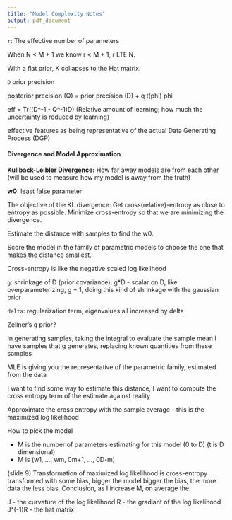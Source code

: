```yaml
---
title: "Model Complexity Notes"
output: pdf_document
---
```


`r`: The effective number of parameters

When N < M + 1  we know r < M + 1, r LTE N.

With a flat prior, K collapses to the Hat matrix.

`D` prior precision

posterior precision (Q) = prior precision (D) + q t(phi) phi

eff = Tr((D^-1 - Q^-1)D)
(Relative amount of learning; how much the uncertainty is reduced by learning)

effective features as being representative of the actual Data Generating Process (DGP)

#### Divergence and Model Approximation

**Kullback-Leibler Divergence:** How far away models are from each other (will be used to measure how my model is away from  the truth)

**w0:** least false parameter

The objective of the KL divergence: Get cross(relative)-entropy as close to entropy as possible. Minimize cross-entropy so that we are minimizing the divergence.

Estimate the distance with samples to find the w0.

Score the model in the family of parametric models to choose the one that makes the distance smallest.

Cross-entropy is like the negative scaled log likelihood

`g`: shrinkage of D (prior covariance), g*D - scalar on D, like overparameterizing, g = 1, doing this kind of shrinkage with the gaussian prior

`delta`: regularization term, eigenvalues all increased by delta

Zellner's g prior?

In generating samples, taking the integral to evaluate the sample mean I have samples that g generates, replacing known quantities from these samples

MLE is giving you the representative of the parametric family, estimated from the data

I want to find some way to estimate this distance, I want to compute the cross entropy term of the estimate against reality

Approximate the cross entropy with the sample average - this is the maximized log likelihood

How to pick the model

* M is the number of parameters estimating for this model (0 to D) (t is D dimensional)
* M is (w1, ..., wm, 0m+1, ..., 0D-m)

(slide 9) Transformation of maximized log likelihood is cross-entropy transformed with some bias, bigger the model bigger the bias, the more data the less bias. Conclusion, as I increase M, on average the 

J - the curvature of the log likelihood
R - the gradiant of the log likelihood
J^(-1)R - the hat matrix


